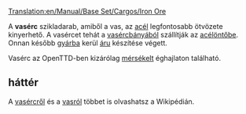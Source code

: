 [[Translation:en/Manual/Base Set/Cargos/Iron Ore]]

{{hu/Rakomány|név=Vasérc
|kép=en/IronOre.png|termeli=[[hu/Manual/Base Set/Industries/Vasércbánya|vasércbánya]] - kizárólag mérsékelt éghajlaton 
|fogadja=[[hu/Manual/Base Set/Industries/Acélöntő|acélöntő]]
}}

A '''vasérc''' szikladarab, amiből a vas, az [[hu/Manual/Base Set/Cargos/Acél|acél]] legfontosabb ötvözete kinyerhető. A vasércet tehát a [[hu/Manual/Base Set/Industries/Vasércbánya|vasércbányából]] szállítják az [[hu/Manual/Base Set/Industries/Acélöntő|acélöntőbe]]. Onnan később [[hu/Manual/Base Set/Industries/Gyár|gyárba]] kerül [[hu/Manual/Base Set/Cargos/Áru|áru]] készítése végett.

Vasérc az OpenTTD-ben kizárólag [[hu/Manual/Éghajlatok#Mérsékelt|mérsékelt]] éghajlaton található.


==háttér==
A [http://hu.wikipedia.org/wiki/Vasérc vasércről] és a [http://hu.wikipedia.org/wiki/Vas vasról] többet is olvashatsz a Wikipédián.

{{hu/Navbox Rakomány}}
